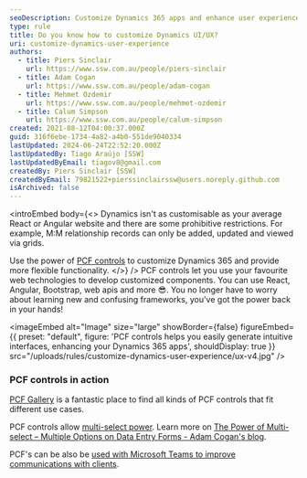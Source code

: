 ```yaml
---
seoDescription: Customize Dynamics 365 apps and enhance user experience with Power Apps Component Framework (PCF) controls, allowing for intuitive interfaces and seamless integration of favorite web technologies.
type: rule
title: Do you know how to customize Dynamics UI/UX?
uri: customize-dynamics-user-experience
authors:
  - title: Piers Sinclair
    url: https://www.ssw.com.au/people/piers-sinclair
  - title: Adam Cogan
    url: https://www.ssw.com.au/people/adam-cogan
  - title: Mehmet Ozdemir
    url: https://www.ssw.com.au/people/mehmet-ozdemir
  - title: Calum Simpson
    url: https://www.ssw.com.au/people/calum-simpson
created: 2021-08-12T04:00:37.000Z
guid: 316f6ebe-1734-4a82-a4b0-551de9040334
lastUpdated: 2024-06-24T22:52:20.000Z
lastUpdatedBy: Tiago Araújo [SSW]
lastUpdatedByEmail: tiagov8@gmail.com
createdBy: Piers Sinclair [SSW]
createdByEmail: 79821522+pierssinclairssw@users.noreply.github.com
isArchived: false
---
```


<introEmbed
  body={<>
Dynamics isn't as customisable as your average React or Angular website and there are some prohibitive restrictions. For example, M:M relationship records can only be added, updated and viewed via grids.

Use the power of [PCF controls](https://docs.microsoft.com/en-us/powerapps/developer/component-framework/overview?WT.mc_id=DX-MVP-33518) to customize Dynamics 365 and provide more flexible functionality.
  </>}
/>
PCF controls let you use your favourite web technologies to develop customized components. You can use React, Angular, Bootstrap, web apis and more 😎. You no longer have to worry about learning new and confusing frameworks, you've got the power back in your hands!


<imageEmbed
  alt="Image"
  size="large"
  showBorder={false}
  figureEmbed={{
    preset: "default",
    figure: 'PCF controls helps you easily generate intuitive interfaces, enhancing your Dynamics 365 apps',
    shouldDisplay: true
  }}
  src="/uploads/rules/customize-dynamics-user-experience/ux-v4.jpg"
/>

### PCF controls in action

[PCF Gallery](https://pcf.gallery/) is a fantastic place to find all kinds of PCF controls that fit different use cases.

PCF controls allow [multi-select power](/allow-multiple-options). Learn more on [The Power of Multi-select – Multiple Options on Data Entry Forms - Adam Cogan's blog](https://adamcogan.com/2021/08/12/the-power-of-multi-select-multiple-options-on-forms/).

PCF's can be also be [used with Microsoft Teams to improve communications with clients](/connect-crm-to-microsoft-teams).
